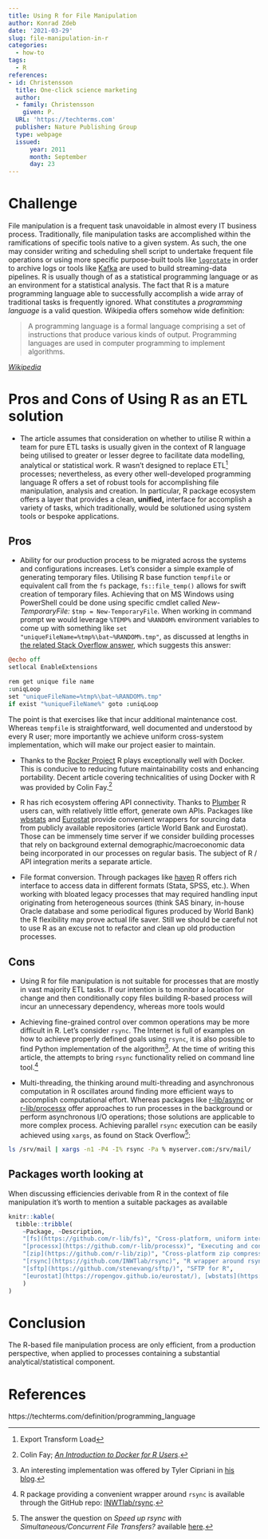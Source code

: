 ```yaml
---
title: Using R for File Manipulation
author: Konrad Zdeb
date: '2021-03-29'
slug: file-manipulation-in-r
categories:
  - how-to
tags:
  - R
references:
- id: Christensson
  title: One-click science marketing
  author:
  - family: Christensson
    given: P.
  URL: 'https://techterms.com'
  publisher: Nature Publishing Group
  type: webpage
  issued:
      year: 2011
      month: September
      day: 23
---
```


# Challenge

File manipulation is a frequent task unavoidable in almost every IT business process. Traditionally, file manipulation tasks are accomplished within the ramifications of specific tools native to a given system. As such, the one may consider writing and scheduling shell script to undertake frequent file operations or using more specific purpose-built tools like [`logrotate`](https://linux.die.net/man/8/logrotate) in order to archive logs or tools like [Kafka](https://kafka.apache.org/20/documentation.html) are used to build streaming-data pipelines. R is usually though of as a statistical programming language or as an environment for a statistical analysis. The fact that R is a mature programming language able to successfully accomplish a wide array of traditional tasks is frequently ignored. What constitutes a *programming language* is a valid question. Wikipedia offers somehow wide definition:

> A programming language is a formal language comprising a set of instructions that produce various kinds of output. Programming languages are used in computer programming to implement algorithms.

[*Wikipedia*](https://en.wikipedia.org/wiki/Programming_language)

# Pros and Cons of Using R as an ETL solution

* The article assumes that consideration on whether to utilise R within a team for pure ETL tasks is usually given in the context of R language being utilised to greater or lesser degree to facilitate data modelling, analytical or statistical work. R wasn't designed to replace ETL^[Export Transform Load] processes; nevertheless, as every other well-developed programming language R offers a set of robust tools for accomplishing file manipulation, analysis and creation. In particular, R package ecosystem offers a layer that provides a clean, **unified,** interface for accomplish a variety of tasks, which traditionally, would be solutioned using system tools or bespoke applications.

## Pros

* Ability for our production process to be migrated across the systems and configurations increases. Let's consider a simple example of generating temporary files. Utilising R base function `tempfile` or equivalent call from the `fs` package, `fs::file_temp()` allows for swift creation of temporary files. Achieving that on MS Windows using PowerShell could be done using specific cmdlet  called *New-TemporaryFile:* `$tmp = New-TemporaryFile`. When working in command prompt we would leverage `%TEMP%` and `%RANDOM%` environment variables to come up with something like `set "uniqueFileName=%tmp%\bat~%RANDOM%.tmp"`, as discussed at lengths in [the related Stack Overflow answer](https://stackoverflow.com/a/32109191/1655567), which suggests this answer: 

```coffee
@echo off
setlocal EnableExtensions

rem get unique file name 
:uniqLoop
set "uniqueFileName=%tmp%\bat~%RANDOM%.tmp"
if exist "%uniqueFileName%" goto :uniqLoop
```

The point is that exercises like that incur additional maintenance cost. Whereas `tempfile` is straightforward, well documented and understood by every R user; more importantly we achieve uniform cross-system implementation, which will make our project easier to maintain.

* Thanks to the [Rocker Project](https://www.rocker-project.org) R plays exceptionally well with Docker. This is conducive to reducing future maintainability costs and enhancing portability. Decent article covering technicalities of using Docker with R was provided by Colin Fay.^[Colin Fay; [*An Introduction to Docker for R Users*](https://colinfay.me/docker-r-reproducibility/).]

* R has rich ecosystem offering API connectivity. Thanks to [Plumber](https://www.rplumber.io) R users can, with relatively little effort, generate own APIs. Packages like [wbstats](https://github.com/gshs-ornl/wbstats) and [Eurostat](https://github.com/rOpenGov/eurostat) provide convenient wrappers for sourcing data from publicly available repositories (article World Bank and Eurostat). Those can be immensely time server if we consider building processes that rely on background external demographic/macroeconomic data being incorporated in our processes on regular basis. The subject of R / API integration merits a separate article.

* File format conversion. Through packages like [haven](https://haven.tidyverse.org/) R offers rich interface to access data in different formats (Stata, SPSS, etc.). When working with bloated legacy processes that may required handling input originating from heterogeneous sources (think SAS binary, in-house Oracle database and some periodical figures produced by World Bank) the R flexibility may prove actual life saver. Still we should be careful not to use R as an excuse not to refactor and clean up old production processes.

## Cons

* Using R for file manipulation is not suitable for processes that are mostly in vast majority ETL tasks. If our intention is to monitor a location for change and then conditionally copy files building R-based process will incur an unnecessary dependency, whereas more tools would 

* Achieving fine-grained control over common operations may be more difficult in R. Let's consider `rsync`. The Internet is full of examples on how to achieve properly defined goals using `rsync`, it is also possible to find Python implementation of the algorithm^[An interesting implementation was offered by Tyler Cipriani in [his blog](https://tylercipriani.com/blog/2017/07/09/the-rsync-algorithm-in-python/).]. At the time of writing this article, the attempts to bring `rsync` functionality relied on command line tool.^[R package providing a convenient wrapper around `rsync` is available through the GitHub repo: [INWTlab/rsync](https://github.com/INWTlab/rsync).]

* Multi-threading, the thinking around multi-threading and asynchronous computation in R oscillates around finding more efficient ways to accomplish computational effort. Whereas packages like [r-lib/async](https://github.com/gaborcsardi/async) or [r-lib/processx](https://github.com/r-lib/processx) offer approaches to run processes in the background or perform asynchronous I/O operations; those solutions are applicable to more complex process. Achieving parallel `rsync` execution can be easily achieved using `xargs`, as found on Stack Overflow^[The answer the question on *Speed up rsync with Simultaneous/Concurrent File Transfers?* available [here](https://stackoverflow.com/a/25532027/1655567).]:

```bash
ls /srv/mail | xargs -n1 -P4 -I% rsync -Pa % myserver.com:/srv/mail/
```

## Packages worth looking at

When discussing efficiencies derivable from R in the context of file manipulation it's worth to mention a suitable packages as available 

```r
knitr::kable(
  tibble::tribble(
    ~Package, ~Description,
    "[fs](https://github.com/r-lib/fs)", "Cross-platform, uniform interface for file manipulation",
    "[processx](https://github.com/r-lib/processx)", "Executing and controlling system processes",
    "[zip](https://github.com/r-lib/zip)", "Cross-platform zip compression in R",
    "[rsync](https://github.com/INWTlab/rsync)", "R wrapper around rsync",
    "[sftp](https://github.com/stenevang/sftp/)", "SFTP for R",
    "[eurostat](https://ropengov.github.io/eurostat/), [wbstats](https://github.com/gshs-ornl/wbstats)", "For accessing publicly available data"
    )
)
```


# Conclusion

The R-based file manipulation process are only efficient, from a production perspective, when applied to processes containing a substantial analytical/statistical component. 

# References

https://techterms.com/definition/programming_language
